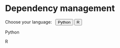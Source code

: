 # Dependency management {#sec-environment}

<div class="language-selector">
  Choose your language:&nbsp;&nbsp;
  <button class="language-button" onclick="setLanguage('python')">Python</button>
  <button class="language-button" onclick="setLanguage('r')">R</button>
</div>

::: {.python-content}
Python
:::

:::{.r-content}
R
:::